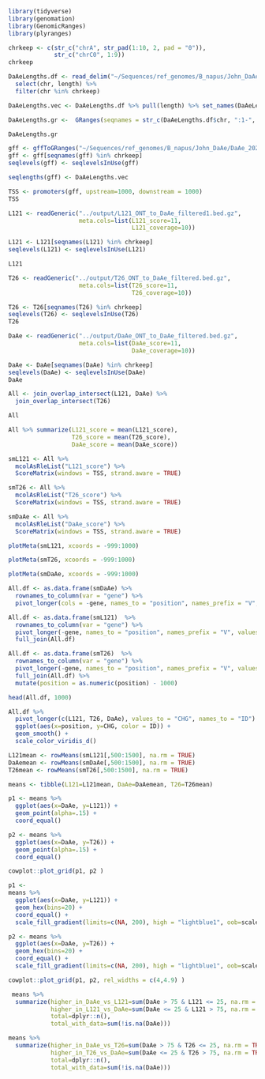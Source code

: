 ```r
library(tidyverse)
library(genomation)
library(GenomicRanges)
library(plyranges)
```

```r
chrkeep <- c(str_c("chrA", str_pad(1:10, 2, pad = "0")),
             str_c("chrC0", 1:9))
chrkeep
```

```r
DaAeLengths.df <- read_delim("~/Sequences/ref_genomes/B_napus/John_DaAe/DaAe_20210520.fa.fai", col_names = c("chr", "length") ) %>%
  select(chr, length) %>% 
  filter(chr %in% chrkeep)

DaAeLengths.vec <- DaAeLengths.df %>% pull(length) %>% set_names(DaAeLengths.df$chr)

DaAeLengths.gr <-  GRanges(seqnames = str_c(DaAeLengths.df$chr, ":1-", DaAeLengths.df$length), seqlengths = DaAeLengths.vec)

DaAeLengths.gr
```

```r
gff <- gffToGRanges("~/Sequences/ref_genomes/B_napus/John_DaAe/DaAe_20210520.gff3", filter = "mRNA")
gff <- gff[seqnames(gff) %in% chrkeep] 
seqlevels(gff) <- seqlevelsInUse(gff)

seqlengths(gff) <- DaAeLengths.vec
```



```r
TSS <- promoters(gff, upstream=1000, downstream = 1000)
TSS
```


```r
L121 <- readGeneric("../output/L121_ONT_to_DaAe_filtered1.bed.gz",
                    meta.cols=list(L121_score=11,
                                   L121_coverage=10))

L121 <- L121[seqnames(L121) %in% chrkeep] 
seqlevels(L121) <- seqlevelsInUse(L121)

L121
```

```r
T26 <- readGeneric("../output/T26_ONT_to_DaAe_filtered.bed.gz",
                    meta.cols=list(T26_score=11,
                                   T26_coverage=10))

T26 <- T26[seqnames(T26) %in% chrkeep] 
seqlevels(T26) <- seqlevelsInUse(T26)
T26
```

```r
DaAe <- readGeneric("../output/DaAe_ONT_to_DaAe_filtered.bed.gz",
                    meta.cols=list(DaAe_score=11,
                                   DaAe_coverage=10))

DaAe <- DaAe[seqnames(DaAe) %in% chrkeep] 
seqlevels(DaAe) <- seqlevelsInUse(DaAe)
DaAe
```

```r
All <- join_overlap_intersect(L121, DaAe) %>%
  join_overlap_intersect(T26)

All
```

```r
All %>% summarize(L121_score = mean(L121_score), 
                  T26_score = mean(T26_score),
                  DaAe_score = mean(DaAe_score))
```

```r
smL121 <- All %>% 
  mcolAsRleList("L121_score") %>%
  ScoreMatrix(windows = TSS, strand.aware = TRUE)

smT26 <- All %>% 
  mcolAsRleList("T26_score") %>%
  ScoreMatrix(windows = TSS, strand.aware = TRUE)

smDaAe <- All %>% 
  mcolAsRleList("DaAe_score") %>%
  ScoreMatrix(windows = TSS, strand.aware = TRUE)
```

```r
plotMeta(smL121, xcoords = -999:1000)
```

```r
plotMeta(smT26, xcoords = -999:1000)
```

```r
plotMeta(smDaAe, xcoords = -999:1000)
```


```r
All.df <- as.data.frame(smDaAe) %>% 
  rownames_to_column(var = "gene") %>%
  pivot_longer(cols = -gene, names_to = "position", names_prefix = "V", values_to = "DaAe", values_drop_na = TRUE) 

All.df <- as.data.frame(smL121)  %>% 
  rownames_to_column(var = "gene") %>%
  pivot_longer(-gene, names_to = "position", names_prefix = "V", values_to = "L121", values_drop_na = TRUE) %>%
  full_join(All.df)

All.df <- as.data.frame(smT26)  %>% 
  rownames_to_column(var = "gene") %>%
  pivot_longer(-gene, names_to = "position", names_prefix = "V", values_to = "T26", values_drop_na = TRUE) %>%
  full_join(All.df) %>%
  mutate(position = as.numeric(position) - 1000)

head(All.df, 1000)
```


```r
All.df %>%
  pivot_longer(c(L121, T26, DaAe), values_to = "CHG", names_to = "ID") %>%
  ggplot(aes(x=position, y=CHG, color = ID)) +
  geom_smooth() +
  scale_color_viridis_d()
```


```r
L121mean <- rowMeans(smL121[,500:1500], na.rm = TRUE)
DaAemean <- rowMeans(smDaAe[,500:1500], na.rm = TRUE)
T26mean <- rowMeans(smT26[,500:1500], na.rm = TRUE)

means <- tibble(L121=L121mean, DaAe=DaAemean, T26=T26mean)
```


```r
p1 <- means %>%
  ggplot(aes(x=DaAe, y=L121)) +
  geom_point(alpha=.15) +
  coord_equal()

p2 <- means %>%
  ggplot(aes(x=DaAe, y=T26)) +
  geom_point(alpha=.15) +
  coord_equal()

cowplot::plot_grid(p1, p2 )
```


```r
p1 <- 
means %>%
  ggplot(aes(x=DaAe, y=L121)) +
  geom_hex(bins=20) +
  coord_equal() +
  scale_fill_gradient(limits=c(NA, 200), high = "lightblue1", oob=scales::squish, guide = FALSE, trans="log10")

p2 <- means %>%
  ggplot(aes(x=DaAe, y=T26)) +
  geom_hex(bins=20) +
  coord_equal() +
  scale_fill_gradient(limits=c(NA, 200), high = "lightblue1", oob=scales::squish, trans="log10")

cowplot::plot_grid(p1, p2, rel_widths = c(4,4.9) )
```

```r
 means %>%
  summarize(higher_in_DaAe_vs_L121=sum(DaAe > 75 & L121 <= 25, na.rm = TRUE),
            higher_in_L121_vs_DaAe=sum(DaAe <= 25 & L121 > 75, na.rm = TRUE),
            total=dplyr::n(),
            total_with_data=sum(!is.na(DaAe)))
```

```r
means %>%
  summarize(higher_in_DaAe_vs_T26=sum(DaAe > 75 & T26 <= 25, na.rm = TRUE),
            higher_in_T26_vs_DaAe=sum(DaAe <= 25 & T26 > 75, na.rm = TRUE),
            total=dplyr::n(),
            total_with_data=sum(!is.na(DaAe)))
```





